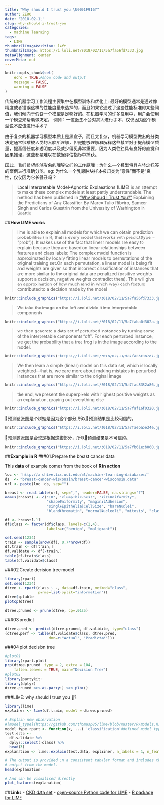 ```yaml
---
title: "Why should I trust you \U0001F916?"
author: ZERO
date: '2018-02-11'
slug: why-should-i-trust-you
categories:
  - machine learning
tags:
  - LIME
thumbnailImagePosition: left
thumbnailImage: https://i.loli.net/2018/02/11/5a7fa56fd7333.jpg
metaAlignment: center
coverMeta: out
---
```

```r
knitr::opts_chunk$set(
	echo = TRUE,#show code and output
	message = FALSE,
	warning = FALSE
)
```
传统的机器学习工作流程主要集中在模型训练和优化上; 最好的模型通常是通过像精度或者错误这样的性能度量来选择的，而且如果它通过了这些性能标准的某些阈值，我们倾向于假设一个模型是足够好的。在机器学习的许多应用中，用户会使用一个模型来帮助做决定， 例如：一位医生不会对病人进行手术，仅仅因为这个模型说不应该进行手术？ 

由于复杂的机器学习模型本质上是黑盒子，而且太复杂，机器学习模型做出的分类决定通常很难被人类的大脑所理解，但是能够理解和解释这些模型对于提高模型质量，提高信任度和透明度以及减少偏见非常重要，因为人类往往具有良好的直觉和因果推理，这些都是难以在数据评估指标中捕获。  

因此，我们希望能够形象的理解它们的工作原理：为什么一个模型将具有特定标签的案例进行准确分类。eg: 为什么一个乳腺肿块样本被归类为“恶性”而不是“良性，仅仅因为它长得丑吗？

> [Local Interpretable Model-Agnostic Explanations (LIME)](https://www.oreilly.com/learning/introduction-to-local-interpretable-model-agnostic-explanations-lime) is an attempt to make these complex models at least partly understandable. The method has been published in [“Why Should I Trust You?”](https://arxiv.org/pdf/1602.04938.pdf) 
Explaining the Predictions of Any Classifier. By Marco Tulio Ribeiro, Sameer Singh and Carlos Guestrin from the University of Washington in Seattle


##**How LIME works**

>lime is able to explain all models for which we can obtain prediction probabilities (in R, that is every model that works with predict(type = "prob")). It makes use of the fact that linear models are easy to explain because they are based on linear relationships between features and class labels: The complex model function is approximated by locally fitting linear models to permutations of the original training set.On each permutation, a linear model is being fit and weights are given so that incorrect classification of instances that are more similar to the original data are penalized (positive weights support a decision, negative weights contradict them). This will give an approximation of how much (and in which way) each feature contributed to a decision made by the model

```r
knitr::include_graphics("https://i.loli.net/2018/02/11/5a7fa56fd7333.jpg")
```


>We take the image on the left and divide it into interpretable components

```r
knitr::include_graphics("https://i.loli.net/2018/02/11/5a7faba0d302a.jpg")
```

>we then generate a data set of perturbed instances by turning some of the interpretable components "oﬀ". For each perturbed instance, we get the probability that a tree frog is in the image according to the model.

```r
knitr::include_graphics("https://i.loli.net/2018/02/11/5a7fac3ca8787.jpg")
```


>We then learn a simple (linear) model on this data set, which is locally weighted—that is, we care more about making mistakes in perturbed instances that are more similar to the original image

```r
knitr::include_graphics("https://i.loli.net/2018/02/11/5a7fac8382a86.jpg")
```

>the end, we present the superpixels with highest positive weights as an explanation, graying out everything else

```r
knitr::include_graphics("https://i.loli.net/2018/02/11/5a7faf16f0320.jpg")
```

🤖预测这张图是个树蛙是因为这个部分,所以🤖预测结果是比较可信的。
```r
knitr::include_graphics("https://i.loli.net/2018/02/11/5a7faebabe34e.jpg")
```

🤖预测这张图是台球是根据这些部分，所以🤖预测结果是不可信的。
```r
knitr::include_graphics("https://i.loli.net/2018/02/11/5a7fb61ecb060.jpg")
```

##**Example in R**
###01.Prepare the breast cancer data

This **data** of example comes from the book of **R in action**
```r
loc <- "http://archive.ics.uci.edu/ml/machine-learning-databases/"
ds  <- "breast-cancer-wisconsin/breast-cancer-wisconsin.data"
url <- paste(loc, ds, sep="")

breast <- read.table(url, sep=",", header=FALSE, na.strings="?")
names(breast) <- c("ID", "clumpThickness", "sizeUniformity",
                   "shapeUniformity", "maginalAdhesion", 
                   "singleEpithelialCellSize", "bareNuclei", 
                   "blandChromatin", "normalNucleoli", "mitosis", "class")

df <- breast[-1]
df$class <- factor(df$class, levels=c(2,4), 
                   labels=c("benign", "malignant"))

set.seed(1234)
train <- sample(nrow(df), 0.7*nrow(df))
df.train <- df[train,]
df.validate <- df[-train,]
table(df.train$class)
table(df.validate$class)
```

###02 Create decision tree model
```r
library(rpart)
set.seed(1234)
dtree <- rpart(class ~ ., data=df.train, method="class",      
               parms=list(split="information"))
dtree$cptable
plotcp(dtree)

dtree.pruned <- prune(dtree, cp=.0125)
```

###03 predict
```r
dtree.pred <- predict(dtree.pruned, df.validate, type="class")
(dtree.perf <- table(df.validate$class, dtree.pred, 
                    dnn=c("Actual", "Predicted")))
```

###04 plot decision tree
```r
#plot01
library(rpart.plot)
prp(dtree.pruned, type = 2, extra = 104,  
    fallen.leaves = TRUE, main="Decision Tree")
#plot02
library(partykit)
library(dplyr)
dtree.pruned %>% as.party() %>% plot()
```

###LIME: why should I trust you 🤖?
```r
library(lime)
explainer <- lime(df.train, model = dtree.pruned)

# Explain new observation
#[model_type](https://github.com/thomasp85/lime/blob/master/R/models.R)
model_type.rpart <- function(x, ...) 'classification'#defined model_type method
test.data <- 
  df.validate %>% 
  dplyr::select(-class) %>% 
  head(3)
explanation <- lime::explain(test.data, explainer, n_labels = 1, n_features = 2)

# The output is provided in a consistent tabular format and includes the
# output from the model.
head(explanation)

# And can be visualised directly
plot_features(explanation)
```


##**Links**
- [CKD data set](http://archive.ics.uci.edu/ml/datasets/Chronic_Kidney_Disease)
- [open-source Python code for LIME](https://github.com/marcotcr/lime)
- [R package for LIME](https://github.com/thomasp85/lime)
